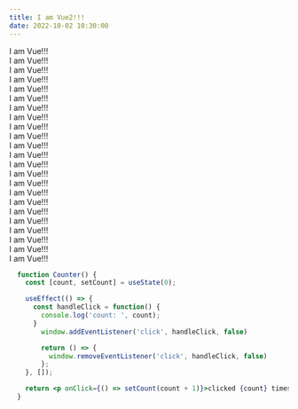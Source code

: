 ```yaml
---
title: I am Vue2!!!
date: 2022-10-02 10:30:00
---
```

I am Vue!!!<br/>
I am Vue!!!<br/>
I am Vue!!!<br/>
I am Vue!!!<br/>
I am Vue!!!<br/>
I am Vue!!!<br/>
I am Vue!!!<br/>
I am Vue!!!<br/>
I am Vue!!!<br/>
I am Vue!!!<br/>
I am Vue!!!<br/>
I am Vue!!!<br/>
I am Vue!!!<br/>
I am Vue!!!<br/>
I am Vue!!!<br/>
I am Vue!!!<br/>
I am Vue!!!<br/>
I am Vue!!!<br/>
I am Vue!!!<br/>
I am Vue!!!<br/>
I am Vue!!!<br/>
I am Vue!!!<br/>
I am Vue!!!<br/>
```jsx onlyPreview
  function Counter() {
    const [count, setCount] = useState(0);

    useEffect(() => {
      const handleClick = function() {
        console.log('count: ', count);
      }
        window.addEventListener('click', handleClick, false)

        return () => {
          window.removeEventListener('click', handleClick, false)
        };
    }, []);

    return <p onClick={() => setCount(count + 1)}>clicked {count} times</p>;
  }
```